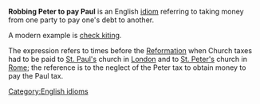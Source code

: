 '''Robbing Peter to pay Paul''' is an English [[idiom]] referring to taking money from one party to pay one's debt to another.

A modern example is [[check kiting]].

The expression refers to times before the [[Reformation]] when Church taxes had to be paid to [[St. Paul's]] church in [[London]] and to [[St. Peter's]] church in [[Rome]]; the reference is to the neglect of the Peter tax to obtain money to pay the Paul tax.{{cn}}

[[Category:English idioms]]
{{lang-stub}}
{{vocab-stub}}